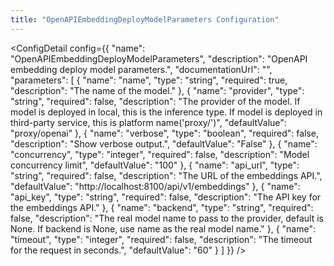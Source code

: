 ```yaml
---
title: "OpenAPIEmbeddingDeployModelParameters Configuration"
---
```



<ConfigDetail config={{
  "name": "OpenAPIEmbeddingDeployModelParameters",
  "description": "OpenAPI embedding deploy model parameters.",
  "documentationUrl": "",
  "parameters": [
    {
      "name": "name",
      "type": "string",
      "required": true,
      "description": "The name of the model."
    },
    {
      "name": "provider",
      "type": "string",
      "required": false,
      "description": "The provider of the model. If model is deployed in local, this is the inference type. If model is deployed in third-party service, this is platform name('proxy/<platform>')",
      "defaultValue": "proxy/openai"
    },
    {
      "name": "verbose",
      "type": "boolean",
      "required": false,
      "description": "Show verbose output.",
      "defaultValue": "False"
    },
    {
      "name": "concurrency",
      "type": "integer",
      "required": false,
      "description": "Model concurrency limit",
      "defaultValue": "100"
    },
    {
      "name": "api_url",
      "type": "string",
      "required": false,
      "description": "The URL of the embeddings API.",
      "defaultValue": "http://localhost:8100/api/v1/embeddings"
    },
    {
      "name": "api_key",
      "type": "string",
      "required": false,
      "description": "The API key for the embeddings API."
    },
    {
      "name": "backend",
      "type": "string",
      "required": false,
      "description": "The real model name to pass to the provider, default is None. If backend is None, use name as the real model name."
    },
    {
      "name": "timeout",
      "type": "integer",
      "required": false,
      "description": "The timeout for the request in seconds.",
      "defaultValue": "60"
    }
  ]
}} />


